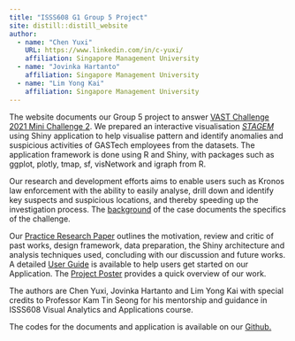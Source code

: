 ```yaml
---
title: "ISSS608 G1 Group 5 Project"
site: distill::distill_website
author:
  - name: "Chen Yuxi"
    URL: https://www.linkedin.com/in/c-yuxi/
    affiliation: Singapore Management University
  - name: "Jovinka Hartanto"
    affiliation: Singapore Management University
  - name: "Lim Yong Kai"
    affiliation: Singapore Management University
---
```


The website documents our Group 5 project to answer [VAST Challenge 2021 Mini Challenge 2](https://vast-challenge.github.io/2021/MC2.html). We prepared an interactive visualisation [*STAGEM*](https://limyongkai.shinyapps.io/ISSS608T5Shiny) using Shiny application to help visualise pattern and identify anomalies and suspicious activities of GASTech employees from the datasets. The application framework is done using R and Shiny, with packages such as ggplot, plotly, tmap, sf, visNetwork and igraph from R.

Our research and development efforts aims to enable users such as Kronos law enforcement with the ability to easily analyse, drill down and identify key suspects and suspicious locations, and thereby speeding up the investigation process. The [background](https://isss608g1group5.netlify.app/about.html) of the case documents the specifics of the challenge.

Our [Practice Research Paper](https://isss608g1group5.netlify.app/researchpaper.html) outlines the motivation, review and critic of past works, design framework, data preparation, the Shiny architecture and analysis techniques used, concluding with our discussion and future works. A detailed [User Guide](https://isss608g1group5.netlify.app/userguide.html) is available to help users get started on our Application. The [Project Poster](https://isss608g1group5.netlify.app/poster.html) provides a quick overview of our work.

The authors are Chen Yuxi, Jovinka Hartanto and Lim Yong Kai with special credits to Professor Kam Tin Seong for his mentorship and guidance in ISSS608 Visual Analytics and Applications course.

The codes for the documents and application is available on our [Github.](https://github.com/jovinkahartanto/Visual-Analytics---Group-Project)